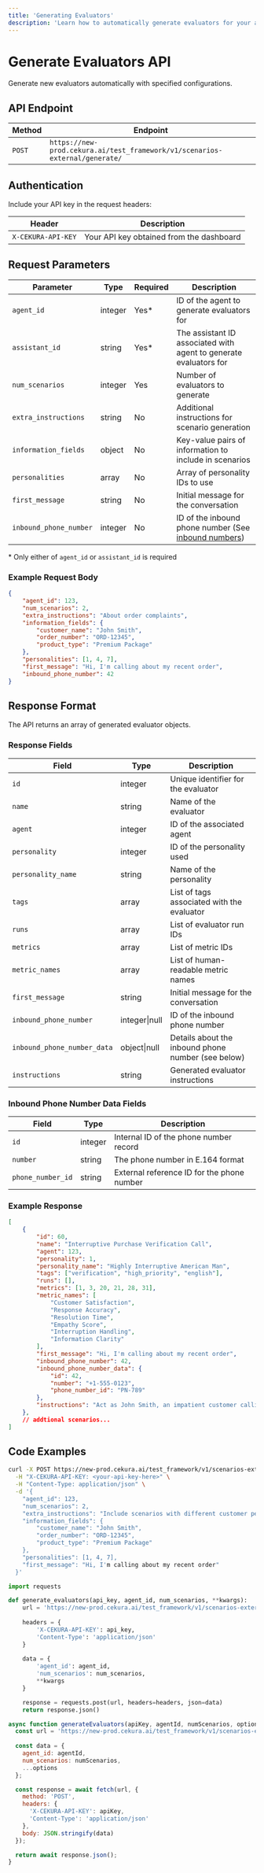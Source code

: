 ---
title: 'Generating Evaluators'
description: 'Learn how to automatically generate evaluators for your agents'
---

# Generate Evaluators API
Generate new evaluators automatically with specified configurations.

## API Endpoint

| Method | Endpoint |
|--------|----------|
| `POST` | `https://new-prod.cekura.ai/test_framework/v1/scenarios-external/generate/` |

## Authentication

Include your API key in the request headers:

| Header | Description |
|--------|-------------|
| `X-CEKURA-API-KEY` | Your API key obtained from the dashboard |

## Request Parameters

| Parameter | Type | Required | Description |
|-----------|------|----------|-------------|
| `agent_id` | integer | Yes* | ID of the agent to generate evaluators for |
| `assistant_id` | string | Yes* | The assistant ID associated with agent to generate evaluators for |
| `num_scenarios` | integer | Yes | Number of evaluators to generate |
| `extra_instructions` | string | No | Additional instructions for scenario generation |
| `information_fields` | object | No | Key-value pairs of information to include in scenarios |
| `personalities` | array | No | Array of personality IDs to use |
| `first_message` | string | No | Initial message for the conversation |
| `inbound_phone_number` | integer | No | ID of the inbound phone number (See [inbound numbers](/api-reference/phone-numbers/list-inbound-phone-numbers)) |

\* Only either of `agent_id` or `assistant_id` is required

### Example Request Body

```json
{
    "agent_id": 123,
    "num_scenarios": 2,
    "extra_instructions": "About order complaints",
    "information_fields": {
        "customer_name": "John Smith",
        "order_number": "ORD-12345",
        "product_type": "Premium Package"
    },
    "personalities": [1, 4, 7],
    "first_message": "Hi, I'm calling about my recent order",
    "inbound_phone_number": 42
}
```

## Response Format

The API returns an array of generated evaluator objects.

### Response Fields

| Field | Type | Description |
|-------|------|-------------|
| `id` | integer | Unique identifier for the evaluator |
| `name` | string | Name of the evaluator |
| `agent` | integer | ID of the associated agent |
| `personality` | integer | ID of the personality used |
| `personality_name` | string | Name of the personality |
| `tags` | array | List of tags associated with the evaluator |
| `runs` | array | List of evaluator run IDs |
| `metrics` | array | List of metric IDs |
| `metric_names` | array | List of human-readable metric names |
| `first_message` | string | Initial message for the conversation |
| `inbound_phone_number` | integer\|null | ID of the inbound phone number |
| `inbound_phone_number_data` | object\|null | Details about the inbound phone number (see below) |
| `instructions` | string | Generated evaluator instructions |

### Inbound Phone Number Data Fields

| Field | Type | Description |
|-------|------|-------------|
| `id` | integer | Internal ID of the phone number record |
| `number` | string | The phone number in E.164 format |
| `phone_number_id` | string | External reference ID for the phone number |

### Example Response

```json
[
    {
        "id": 60,
        "name": "Interruptive Purchase Verification Call",
        "agent": 123,
        "personality": 1,
        "personality_name": "Highly Interruptive American Man",
        "tags": ["verification", "high_priority", "english"],
        "runs": [],
        "metrics": [1, 3, 20, 21, 28, 31],
        "metric_names": [
            "Customer Satisfaction",
            "Response Accuracy",
            "Resolution Time",
            "Empathy Score",
            "Interruption Handling",
            "Information Clarity"
        ],
        "first_message": "Hi, I'm calling about my recent order",
        "inbound_phone_number": 42,
        "inbound_phone_number_data": {
            "id": 42,
            "number": "+1-555-0123",
            "phone_number_id": "PN-789"
        },
        "instructions": "Act as John Smith, an impatient customer calling about order ORD-12345. Frequently interrupt the agent while discussing the Premium Package. Express confusion about the verification process but eventually cooperate. Use a direct American communication style."
    },
    // addtional scenarios...
]
```

## Code Examples

<CodeGroup>

```bash Curl
curl -X POST https://new-prod.cekura.ai/test_framework/v1/scenarios-external/generate/ \
  -H "X-CEKURA-API-KEY: <your-api-key-here>" \
  -H "Content-Type: application/json" \
  -d '{
    "agent_id": 123,
    "num_scenarios": 2,
    "extra_instructions": "Include scenarios with different customer personalities and languages",
    "information_fields": {
        "customer_name": "John Smith",
        "order_number": "ORD-12345",
        "product_type": "Premium Package"
    },
    "personalities": [1, 4, 7],
    "first_message": "Hi, I'm calling about my recent order"
  }'
```

```python Python
import requests

def generate_evaluators(api_key, agent_id, num_scenarios, **kwargs):
    url = 'https://new-prod.cekura.ai/test_framework/v1/scenarios-external/generate/'
    
    headers = {
        'X-CEKURA-API-KEY': api_key,
        'Content-Type': 'application/json'
    }
    
    data = {
        'agent_id': agent_id,
        'num_scenarios': num_scenarios,
        **kwargs
    }

    response = requests.post(url, headers=headers, json=data)
    return response.json()
```

```javascript JavaScript
async function generateEvaluators(apiKey, agentId, numScenarios, options = {}) {
  const url = 'https://new-prod.cekura.ai/test_framework/v1/scenarios-external/generate/';
  
  const data = {
    agent_id: agentId,
    num_scenarios: numScenarios,
    ...options
  };

  const response = await fetch(url, {
    method: 'POST',
    headers: {
      'X-CEKURA-API-KEY': apiKey,
      'Content-Type': 'application/json'
    },
    body: JSON.stringify(data)
  });

  return await response.json();
}
```

</CodeGroup>
